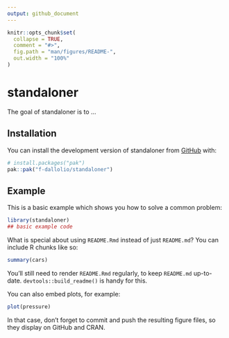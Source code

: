 ```yaml
---
output: github_document
---
```


<!-- README.md is generated from README.Rmd. Please edit that file -->

```r
knitr::opts_chunk$set(
  collapse = TRUE,
  comment = "#>",
  fig.path = "man/figures/README-",
  out.width = "100%"
)
```

# standaloner

<!-- badges: start -->
<!-- badges: end -->

The goal of standaloner is to ...

## Installation

You can install the development version of standaloner from [GitHub](https://github.com/) with:

``` r
# install.packages("pak")
pak::pak("f-dallolio/standaloner")
```

## Example

This is a basic example which shows you how to solve a common problem:

```r
library(standaloner)
## basic example code
```

What is special about using `README.Rmd` instead of just `README.md`? You can include R chunks like so:

```r
summary(cars)
```

You'll still need to render `README.Rmd` regularly, to keep `README.md` up-to-date. `devtools::build_readme()` is handy for this.

You can also embed plots, for example:

```r
plot(pressure)
```

In that case, don't forget to commit and push the resulting figure files, so they display on GitHub and CRAN.

